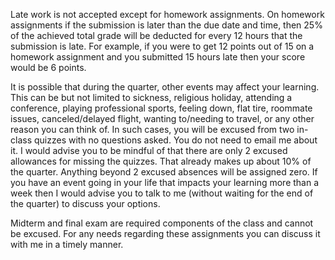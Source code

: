 Late work is not accepted except for homework assignments. 
On homework assignments if the submission is later than the due date and time, then 25% of the achieved total grade will be deducted for every 12 hours that the submission is late. 
For example, if you were to get 12 points out of 15 on a homework assignment and you submitted 15 hours late then your score would be 6 points. 

It is possible that during the quarter, other events may affect your learning. This can be but not limited to sickness, religious holiday, attending a conference, playing professional sports, feeling down, flat tire, roommate issues, canceled/delayed flight, wanting to/needing to travel, or any other reason you can think of.  In such cases, you will be excused from two in-class quizzes with no questions asked. You do not need to email me about it. I would advise you to be mindful of that there are only 2 excused allowances for missing the quizzes. That already makes up about 10% of the quarter. Anything beyond 2 excused absences will be assigned zero. If you have an event going in your life that impacts your learning more than a week then I would advise you to talk to me (without waiting for the end of the quarter) to discuss your options.

Midterm and final exam are required components of the class and cannot be excused. For any needs regarding these assignments you can discuss it with me in a timely manner.